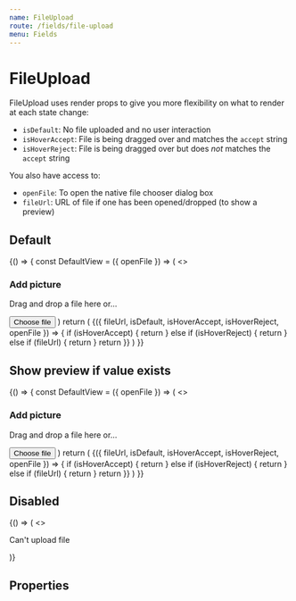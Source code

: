 ```yaml
---
name: FileUpload
route: /fields/file-upload
menu: Fields
---
```




# FileUpload

FileUpload uses render props to give you more flexibility on what to render at each state change:

- `isDefault`: No file uploaded and no user interaction
- `isHoverAccept`: File is being dragged over and matches the `accept` string
- `isHoverReject`: File is being dragged over but does _not_ matches the `accept` string

You also have access to:

- `openFile`: To open the native file chooser dialog box
- `fileUrl`: URL of file if one has been opened/dropped (to show a preview)

## Default

<Playground>
  {() => {
    const DefaultView = ({ openFile }) => (
      <>
        <h3>Add picture</h3>
        <p>Drag and drop a file here or…</p>
        <Button onClick={openFile} type="button">
          Choose file
        </Button>
      </>
    )
    return (
      <FileUpload
        name="avatar"
        label="Avatar"
        hint="Files must be <200MB"
        required
        onChange={console.debug}
        onAddFile={console.debug}
        onRemoveFile={console.debug}
        onError={console.error}
      >
        {({ fileUrl, isDefault, isHoverAccept, isHoverReject, openFile }) => {
          if (isHoverAccept) {
            return <Icon name="positive" />
          } else if (isHoverReject) {
            return <Icon name="negative" />
          } else if (fileUrl) {
            return <FilePreviewImage src={fileUrl} />
          }
          return <DefaultView openFile={openFile} />
        }}
      </FileUpload>
    )
  }}
</Playground>

## Show preview if value exists

<Playground>
  {() => {
    const DefaultView = ({ openFile }) => (
      <>
        <h3>Add picture</h3>
        <p>Drag and drop a file here or…</p>
        <Button onClick={openFile} type="button">
          Choose file
        </Button>
      </>
    )
    return (
      <FileUpload
        name="avatar"
        label="Avatar"
        hint="Files must be <200MB"
        required
        onChange={console.debug}
        onAddFile={console.debug}
        onRemoveFile={console.debug}
        onError={console.error}
        value="https://cdn-development.welcometothejungle.co/uploads/robert/applicants/303416437e/avatars/0.jpg?v=63731713698"
      >
        {({ fileUrl, isDefault, isHoverAccept, isHoverReject, openFile }) => {
          if (isHoverAccept) {
            return <Icon name="positive" />
          } else if (isHoverReject) {
            return <Icon name="negative" />
          } else if (fileUrl) {
            return <FilePreviewImage src={fileUrl} />
          }
          return <DefaultView openFile={openFile} />
        }}
      </FileUpload>
    )
  }}
</Playground>

## Disabled

<Playground>
  <FileUpload disabled>
    {() => (
      <>
        <Icon name="negative" />
        <p>Can't upload file</p>
      </>
    )}
  </FileUpload>
</Playground>

## Properties

<Props of={FileUpload} />
